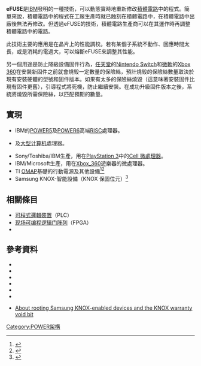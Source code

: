 {{lowercase|eFUSE}}
{{More footnotes|date=2016年2月}}'''eFUSE'''是[[IBM|IBM]]發明的一種技術，可以動態實時地重新修改[[積體電路|積體電路]]中的程式。簡單來說，積體電路中的程式在工廠生產時就已蝕刻在積體電路中，在積體電路中出廠後無法再修改。但透過eFUSE的技術，積體電路生產商可以在其運作時再調整積體電路中的電路。

此技術主要的應用是在晶片上的性能調校。若有某個子系統不動作、回應時間太長，或是消耗的電過大，可以熔斷eFUSE來調整其性能。

另一個用途是防止降級設備固件行為，[[任天堂|任天堂]]的[[Nintendo_Switch|Nintendo Switch]]和[[微軟|微軟]]的[[Xbox_360|Xbox 360]]在安裝新固件之前就會燒毀一定數量的保險絲，預計燒毀的保險絲數量取決於現有安裝硬體的型號和固件版本。如果有太多的保險絲燒毀（這意味著安裝固件比現有固件更舊），引導程式將死機，防止繼續安裝。在成功升級固件版本之後，系統將燒毀所需保險絲，以匹配預期的數量。

==實現==
* IBM的[[POWER5|POWER5]]及[[POWER6|POWER6]]高端[[RISC|RISC]]處理器。
* {{le|IBM System z9|IBM System z9}}及{{le|IBM z10|IBM z10 (microprocessor)}}[[大型计算机|大型计算机]]處理器。
* Sony/Toshiba/IBM生產，用在[[PlayStation_3|PlayStation 3]]中的[[Cell_(微處理器)|Cell 微處理器]]。
* IBM/Microsoft生產，用在[[Xbox_360|Xbox_360]]遊樂器的{{le|Xenon處理器|Xenon (processor)|Xenon}}微處理器。
* TI [[OMAP|OMAP]]基礎的行動電源及其他設備<ref>{{Cite web |url=http://focus.ti.com/general/docs/wtbu/wtbugencontent.tsp?templateId=6123&navigationId=12316&contentId=4629&DCMP=WTBU&HQS=Other+EM+m-shield |title=存档副本 |accessdate=2016-02-16 |archive-date=2011-09-28 |archive-url=https://web.archive.org/web/20110928093828/http://focus.ti.com/general/docs/wtbu/wtbugencontent.tsp?templateId=6123&navigationId=12316&contentId=4629&DCMP=WTBU&HQS=Other+EM+m-shield |dead-url=no }}</ref><ref>{{Cite web |url=http://www.engadget.com/2010/07/16/motorola-responds-to-droid-x-bootloader-controversy-says-efuse |title=存档副本 |accessdate=2016-02-16 |archive-date=2016-03-04 |archive-url=https://web.archive.org/web/20160304115104/http://www.engadget.com/2010/07/16/motorola-responds-to-droid-x-bootloader-controversy-says-efuse/ |dead-url=no }}</ref>
* Samsung KNOX-智能設備（KNOX 保固位元）<ref>{{cite web |url=https://www.samsungknox.com/en/blog/about-rooting-samsung-knox-enabled-devices-and-knox-warranty-void-bit |title=存档副本 |accessdate=2015-09-16 |deadurl=yes |archiveurl=https://web.archive.org/web/20151029155202/https://www.samsungknox.com/en/blog/about-rooting-samsung-knox-enabled-devices-and-knox-warranty-void-bit |archivedate=2015-10-29 }}</ref>

==相關條目==
* [[可程式邏輯裝置|可程式邏輯裝置]]（PLC）
* [[现场可编程逻辑门阵列|现场可编程逻辑门阵列]]（FPGA）
* {{le|反熔絲|Antifuse}}

==參考資料==
{{reflist}}
{{refbegin}}
* {{cite web |publisher=IBM |title=IBM introduces chip morphing technology |date=2004-07-30 |accessdate=2009-09-17 |url=http://www-304.ibm.com/jct03001c/press/us/en/pressrelease/7246.wss |archive-url=https://web.archive.org/web/20100724095358/http://www-304.ibm.com/jct03001c/press/us/en/pressrelease/7246.wss |archive-date=2010-07-24 |dead-url=yes }}
* {{cite web |publisher=IBM |title=IBM delivers Power-based chip for Microsoft Xbox 360 worldwide launch |date=2005-10-25 |accessdate=2007-02-28 |url=http://www-03.ibm.com/chips/news/2005/1025_xbox.html |deadurl=yes |archiveurl=https://web.archive.org/web/20070311071013/http://www-03.ibm.com/chips/news/2005/1025_xbox.html |archivedate=2007-03-11 }}
* {{cite web |author=DCC |title=Method and apparatus for causing an open circuit in a conductive line |date=1989-03-14 |url=http://patft.uspto.gov/netacgi/nph-Parser?Sect1=PTO1&Sect2=HITOFF&d=PALL&p=1&u=%2Fnetahtml%2FPTO%2Fsrchnum.htm&r=1&f=G&l=50&s1=4,962,294.PN.&OS=PN/4,962,294&RS=PN/4,962,294 |deadurl=yes |archiveurl=https://web.archive.org/web/20170211141010/http://patft.uspto.gov/netacgi/nph-Parser?Sect1=PTO1 |archivedate=2017-02-11 |accessdate=2020-12-07 }}
* {{cite web |last=Rizzolo |first=R. F. |author2=Foote, T. G. |title=IBM System z9 eFUSE applications and methodology |date=2007-02-13 |accessdate=2007-02-28 |url=http://www.research.ibm.com/journal/rd/511/rizzolo.html |doi=10.1147/rd.511.0065 |display-authors=etal |archive-date=2007-09-17 |archive-url=https://web.archive.org/web/20070917170333/http://www.research.ibm.com/journal/rd/511/rizzolo.html |dead-url=no }}
* {{cite web |author=Speedy22 <!--(xbox.360 (at) rogers.com)--> |title=XBOX 360 CPU Datasheet. Version 1.5. |date=2006-03-07 |accessdate=2007-02-28 |url=http://dwl.xbox-scene.com/tutorial/XBOX360cpu15data.pdf |format=PDF |deadurl=yes |archiveurl=https://web.archive.org/web/20060315071537/http://dwl.xbox-scene.com/tutorial/XBOX360cpu15data.pdf |archivedate=2006-03-15 }}
* {{cite journal |first=Otis |last=Port |journal=[[BusinessWeek|BusinessWeek]] |title=Mighty Morphing Power Processors |date=2005-06-06 |url=http://www.businessweek.com/magazine/content/05_23/b3936081_mz018.htm |access-date=2016-02-16 |archive-date=2007-02-10 |archive-url=https://web.archive.org/web/20070210021752/http://www.businessweek.com/magazine/content/05_23/b3936081_mz018.htm |dead-url=no }}
{{refend}}
* [https://web.archive.org/web/20151029155202/https://www.samsungknox.com/en/blog/about-rooting-samsung-knox-enabled-devices-and-knox-warranty-void-bit About rooting Samsung KNOX-enabled devices and the KNOX warranty void bit]
{{DEFAULTSORT:Efuse}}
[[Category:POWER架構|Category:POWER架構]]